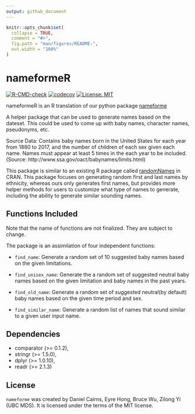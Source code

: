 ```yaml
---
output: github_document
---
```


<!-- README.md is generated from README.Rmd. Please edit that file -->

```r
knitr::opts_chunk$set(
  collapse = TRUE,
  comment = "#>",
  fig.path = "man/figures/README-",
  out.width = "100%"
)
```

# nameformeR

<!-- badges: start -->
[![R-CMD-check](https://github.com/UBC-MDS/nameformeR/actions/workflows/R-CMD-check.yaml/badge.svg)](https://github.com/UBC-MDS/nameformeR/actions/workflows/R-CMD-check.yaml)
[![codecov](https://codecov.io/gh/UBC-MDS/nameformeR/branch/main/graph/badge.svg?token=OvnPkhjXuL)](https://codecov.io/gh/UBC-MDS/nameformeR)
[![License: MIT](https://img.shields.io/badge/License-MIT-yellow.svg)](https://opensource.org/licenses/MIT)
<!-- badges: end -->

nameformeR is an R translation of our python package [nameforme](https://github.com/UBC-MDS/nameforme)

A helper package that can be used to generate names based on the dateset. This could be used to come up with baby names, character names, pseudonyms, etc.

Source Data: Contains baby names born in the United States for each year from 1880 to 2017, and the number of children of each sex given each name. Names must appear at least 5 times in the each year to be included. (Source: http://www.ssa.gov/oact/babynames/limits.html)

This package is similar to an existing R package called [randomNames](https://cran.r-project.org/web/packages/randomNames/) in CRAN. This package focuses on generating random first and last names by ethnicity, whereas ours only generates first names, but provides more helper methods for users to customize what type of names to generate, including the ability to generate similar sounding names.

## Functions Included

Note that the name of functions are not finalized. They are subject to change.

The package is an assimilation of four independent functions:

- `find_name`: Generate a random set of 10 suggested baby names based on the given limitations.

- `find_unisex_name`: Generate the a random set of suggested neutral baby names based on the given limitation and baby names in the past years.

- `find_old_name`: Generate a random set of suggested neutral(by default) baby names based on the given time period and sex.

- `find_similar_name`: Generate a random list of names that sound similar to a given user input name. 


## Dependencies

- comparator (>= 0.1.2),
- stringr (>= 1.5.0),
- dplyr (>= 1.0.10),
- readr (>= 2.1.3)


## License

`nameforme` was created by Daniel Cairns, Eyre Hong, Bruce Wu, Zilong Yi (UBC MDS). It is licensed under the terms of the MIT license.
